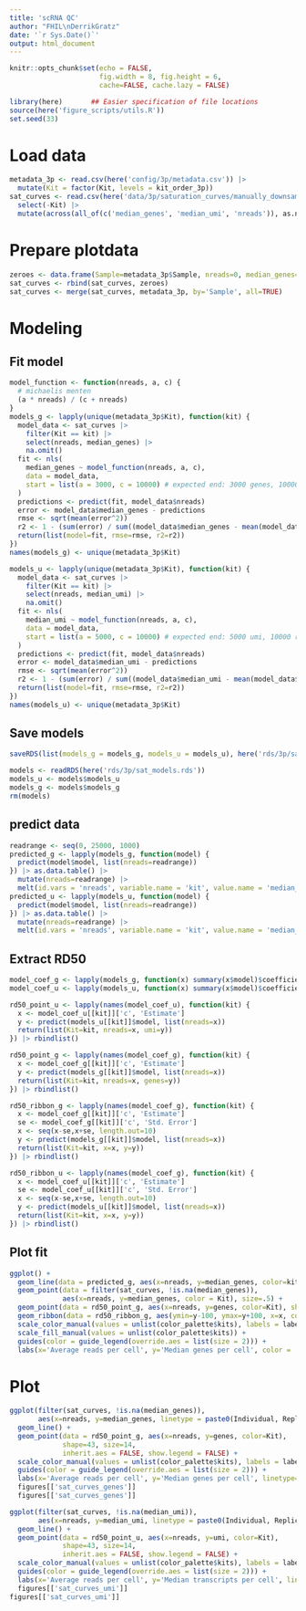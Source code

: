 ```yaml
---
title: 'scRNA QC'
author: "FHIL\nDerrikGratz"
date: '`r Sys.Date()`'
output: html_document
---
```


```r
knitr::opts_chunk$set(echo = FALSE,
                      fig.width = 8, fig.height = 6,
                      cache=FALSE, cache.lazy = FALSE) 

library(here)       ## Easier specification of file locations
source(here('figure_scripts/utils.R'))
set.seed(33)
```

# Load data

```r
metadata_3p <- read.csv(here('config/3p/metadata.csv')) |>
  mutate(Kit = factor(Kit, levels = kit_order_3p))
sat_curves <- read.csv(here('data/3p/saturation_curves/manually_downsampled.csv')) |>
  select(-Kit) |>
  mutate(across(all_of(c('median_genes', 'median_umi', 'nreads')), as.numeric))
```

# Prepare plotdata

```r
zeroes <- data.frame(Sample=metadata_3p$Sample, nreads=0, median_genes=0, median_umi=0)
sat_curves <- rbind(sat_curves, zeroes)
sat_curves <- merge(sat_curves, metadata_3p, by='Sample', all=TRUE)
```

# Modeling

## Fit model

```r
model_function <- function(nreads, a, c) {
  # michaelis menten
  (a * nreads) / (c + nreads)
}
models_g <- lapply(unique(metadata_3p$Kit), function(kit) {
  model_data <- sat_curves |>
    filter(Kit == kit) |>
    select(nreads, median_genes) |>
    na.omit()
  fit <- nls(
    median_genes ~ model_function(nreads, a, c),
    data = model_data,
    start = list(a = 3000, c = 10000) # expected end: 3000 genes, 10000 reads
  )
  predictions <- predict(fit, model_data$nreads)
  error <- model_data$median_genes - predictions
  rmse <- sqrt(mean(error^2))
  r2 <- 1 - (sum(error) / sum((model_data$median_genes - mean(model_data$median_genes))^2))
  return(list(model=fit, rmse=rmse, r2=r2))
})
names(models_g) <- unique(metadata_3p$Kit)

models_u <- lapply(unique(metadata_3p$Kit), function(kit) {
  model_data <- sat_curves |>
    filter(Kit == kit) |>
    select(nreads, median_umi) |>
    na.omit()
  fit <- nls(
    median_umi ~ model_function(nreads, a, c),
    data = model_data,
    start = list(a = 5000, c = 10000) # expected end: 5000 umi, 10000 reads
  )
  predictions <- predict(fit, model_data$nreads)
  error <- model_data$median_umi - predictions
  rmse <- sqrt(mean(error^2))
  r2 <- 1 - (sum(error) / sum((model_data$median_umi - mean(model_data$median_umi))^2))
  return(list(model=fit, rmse=rmse, r2=r2))
})
names(models_u) <- unique(metadata_3p$Kit)
```

## Save models

```r
saveRDS(list(models_g = models_g, models_u = models_u), here('rds/3p/sat_models.rds'))
```

```r
models <- readRDS(here('rds/3p/sat_models.rds'))
models_u <- models$models_u
models_g <- models$models_g
rm(models)
```


## predict data

```r
readrange <- seq(0, 25000, 1000)
predicted_g <- lapply(models_g, function(model) {
  predict(model$model, list(nreads=readrange))
}) |> as.data.table() |>
  mutate(nreads=readrange) |>
  melt(id.vars = 'nreads', variable.name = 'kit', value.name = 'median_genes')
predicted_u <- lapply(models_u, function(model) {
  predict(model$model, list(nreads=readrange))
}) |> as.data.table() |>
  mutate(nreads=readrange) |>
  melt(id.vars = 'nreads', variable.name = 'kit', value.name = 'median_umi')
```

## Extract RD50

```r
model_coef_g <- lapply(models_g, function(x) summary(x$model)$coefficients)
model_coef_u <- lapply(models_u, function(x) summary(x$model)$coefficients)

rd50_point_u <- lapply(names(model_coef_u), function(kit) {
  x <- model_coef_u[[kit]]['c', 'Estimate']
  y <- predict(models_u[[kit]]$model, list(nreads=x))
  return(list(Kit=kit, nreads=x, umi=y))
}) |> rbindlist()

rd50_point_g <- lapply(names(model_coef_g), function(kit) {
  x <- model_coef_g[[kit]]['c', 'Estimate']
  y <- predict(models_g[[kit]]$model, list(nreads=x))
  return(list(Kit=kit, nreads=x, genes=y))
}) |> rbindlist()

rd50_ribbon_g <- lapply(names(model_coef_g), function(kit) {
  x <- model_coef_g[[kit]]['c', 'Estimate']
  se <- model_coef_g[[kit]]['c', 'Std. Error']
  x <- seq(x-se,x+se, length.out=10)
  y <- predict(models_g[[kit]]$model, list(nreads=x))
  return(list(Kit=kit, x=x, y=y))
}) |> rbindlist()

rd50_ribbon_u <- lapply(names(model_coef_g), function(kit) {
  x <- model_coef_u[[kit]]['c', 'Estimate']
  se <- model_coef_u[[kit]]['c', 'Std. Error']
  x <- seq(x-se,x+se, length.out=10)
  y <- predict(models_u[[kit]]$model, list(nreads=x))
  return(list(Kit=kit, x=x, y=y))
}) |> rbindlist()

```

## Plot fit

```r
ggplot() +
  geom_line(data = predicted_g, aes(x=nreads, y=median_genes, color=kit)) +
  geom_point(data = filter(sat_curves, !is.na(median_genes)),
             aes(x=nreads, y=median_genes, color = Kit), size=.5) +
  geom_point(data = rd50_point_g, aes(x=nreads, y=genes, color=Kit), shape=108, size=9) +
  geom_ribbon(data = rd50_ribbon_g, aes(ymin=y-100, ymax=y+100, x=x, color=Kit, fill=Kit), linetype='dotted', alpha=0.25, show.legend = FALSE) +
  scale_color_manual(values = unlist(color_palette$kits), labels = label_function, na.translate = FALSE) +
  scale_fill_manual(values = unlist(color_palette$kits)) +
  guides(color = guide_legend(override.aes = list(size = 2))) +
  labs(x='Average reads per cell', y='Median genes per cell', color = 'Kit') 

```

# Plot

```r
ggplot(filter(sat_curves, !is.na(median_genes)),
       aes(x=nreads, y=median_genes, linetype = paste0(Individual, Replicate), color = Kit)) +
  geom_line() +
  geom_point(data = rd50_point_g, aes(x=nreads, y=genes, color=Kit),
             shape=43, size=14,
             inherit.aes = FALSE, show.legend = FALSE) +
  scale_color_manual(values = unlist(color_palette$kits), labels = label_function) +
  guides(color = guide_legend(override.aes = list(size = 2))) +
  labs(x='Average reads per cell', y='Median genes per cell', linetype='Sample', color = 'Kit') ->
  figures[['sat_curves_genes']]
  figures[['sat_curves_genes']]
```


```r
ggplot(filter(sat_curves, !is.na(median_umi)),
       aes(x=nreads, y=median_umi, linetype = paste0(Individual, Replicate), color = Kit)) +
  geom_line() +
  geom_point(data = rd50_point_u, aes(x=nreads, y=umi, color=Kit),
             shape=43, size=14,
             inherit.aes = FALSE, show.legend = FALSE) +
  scale_color_manual(values = unlist(color_palette$kits), labels = label_function, na.translate = FALSE) +
  guides(color = guide_legend(override.aes = list(size = 2))) +
  labs(x='Average reads per cell', y='Median transcripts per cell', linetype='Sample', color = 'Kit') ->
  figures[['sat_curves_umi']]
figures[['sat_curves_umi']]
```
